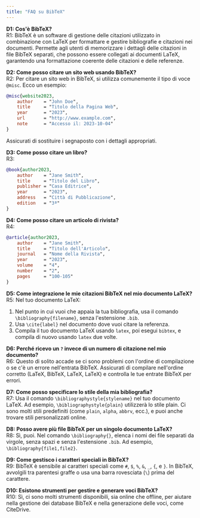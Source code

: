 ```yaml
---
title: "FAQ su BibTeX"
---
```


**D1: Cos'è BibTeX?**  
R1: BibTeX è un software di gestione delle citazioni utilizzato in combinazione con LaTeX per formattare e gestire bibliografie e citazioni nei documenti. Permette agli utenti di memorizzare i dettagli delle citazioni in file BibTeX separati, che possono essere collegati ai documenti LaTeX, garantendo una formattazione coerente delle citazioni e delle referenze.

**D2: Come posso citare un sito web usando BibTeX?**  
R2: Per citare un sito web in BibTeX, si utilizza comunemente il tipo di voce `@misc`. Ecco un esempio:

```bibtex
@misc{website2023,
    author    = "John Doe",
    title     = "Titolo della Pagina Web",
    year      = "2023",
    url       = "http://www.example.com",
    note      = "Accesso il: 2023-10-04"
}
```

Assicurati di sostituire i segnaposto con i dettagli appropriati.

**D3: Come posso citare un libro?**  
R3:

```bibtex
@book{author2023,
    author    = "Jane Smith",
    title     = "Titolo del Libro",
    publisher = "Casa Editrice",
    year      = "2023",
    address   = "Città di Pubblicazione",
    edition   = "3ª"
}
```

**D4: Come posso citare un articolo di rivista?**  
R4:

```bibtex
@article{author2023,
    author    = "Jane Smith",
    title     = "Titolo dell'Articolo",
    journal   = "Nome della Rivista",
    year      = "2023",
    volume    = "4",
    number    = "2",
    pages     = "100-105"
}
```

**D5: Come integrazione le mie citazioni BibTeX nel mio documento LaTeX?**  
R5: Nel tuo documento LaTeX:

1. Nel punto in cui vuoi che appaia la tua bibliografia, usa il comando `\bibliography{filename}`, senza l'estensione `.bib`.
2. Usa `\cite{label}` nel documento dove vuoi citare la referenza.
3. Compila il tuo documento LaTeX usando `latex`, poi esegui `bibtex`, e compila di nuovo usando `latex` due volte.

**D6: Perché ricevo un `?` invece di un numero di citazione nel mio documento?**  
R6: Questo di solito accade se ci sono problemi con l'ordine di compilazione o se c'è un errore nell'entrata BibTeX. Assicurati di compilare nell'ordine corretto (LaTeX, BibTeX, LaTeX, LaTeX) e controlla le tue entrate BibTeX per errori.

**D7: Come posso specificare lo stile della mia bibliografia?**  
R7: Usa il comando `\bibliographystyle{stylename}` nel tuo documento LaTeX. Ad esempio, `\bibliographystyle{plain}` utilizzerà lo stile plain. Ci sono molti stili predefiniti (come `plain`, `alpha`, `abbrv`, ecc.), e puoi anche trovare stili personalizzati online.

**D8: Posso avere più file BibTeX per un singolo documento LaTeX?**  
R8: Sì, puoi. Nel comando `\bibliography{}`, elenca i nomi dei file separati da virgole, senza spazi e senza l'estensione `.bib`. Ad esempio, `\bibliography{file1,file2}`.

**D9: Come gestisco i caratteri speciali in BibTeX?**  
R9: BibTeX è sensibile ai caratteri speciali come `#`, `$`, `%`, `&`, `_`, `{`, e `}`. In BibTeX, avvolgili tra parentesi graffe o usa una barra rovesciata (`\`) prima del carattere.

**D10: Esistono strumenti per gestire e generare voci BibTeX?**  
R10: Sì, ci sono molti strumenti disponibili, sia online che offline, per aiutare nella gestione dei database BibTeX e nella generazione delle voci, come CiteDrive.